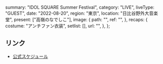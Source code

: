   summary: "IDOL SQUARE Summer Festival",
  category: "LIVE",
  liveType: "GUEST",
  date: "2022-08-20",
  region: "東京",
  location: "日比谷野外大音楽堂",
  present: ["高嶺のなでしこ"],
  image: {
    path: "",
    ref: "",
  },
  recaps: {
    costume: "アンチファン衣装",
    setlist: [],
    url: "",
  },
};

## リンク

- [公式スケジュール](https://takanenonadeshiko.jp/?p=353)
